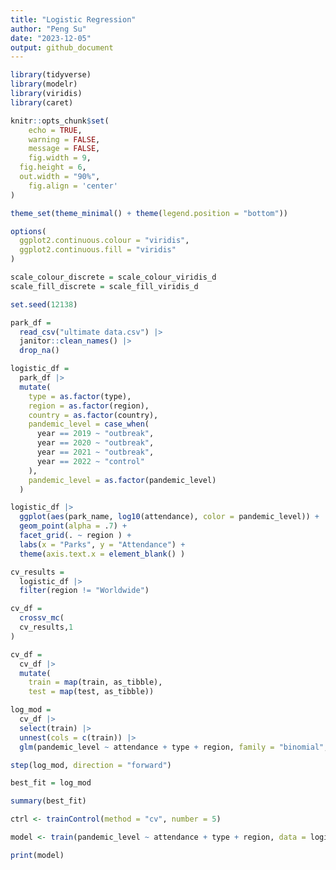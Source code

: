 ```yaml
---
title: "Logistic Regression"
author: "Peng Su"
date: "2023-12-05"
output: github_document
---
```


```r
library(tidyverse)
library(modelr)
library(viridis)
library(caret)

knitr::opts_chunk$set(
	echo = TRUE,
	warning = FALSE,
	message = FALSE,
	fig.width = 9, 
  fig.height = 6,
  out.width = "90%",
	fig.align = 'center'
)

theme_set(theme_minimal() + theme(legend.position = "bottom"))

options(
  ggplot2.continuous.colour = "viridis",
  ggplot2.continuous.fill = "viridis"
)

scale_colour_discrete = scale_colour_viridis_d
scale_fill_discrete = scale_fill_viridis_d
```


```r
set.seed(12138)

park_df =
  read_csv("ultimate data.csv") |>
  janitor::clean_names() |>
  drop_na()

logistic_df = 
  park_df |>
  mutate(
    type = as.factor(type),
    region = as.factor(region),
    country = as.factor(country),
    pandemic_level = case_when(
      year == 2019 ~ "outbreak",
      year == 2020 ~ "outbreak",
      year == 2021 ~ "outbreak",
      year == 2022 ~ "control"
    ),
    pandemic_level = as.factor(pandemic_level)
  ) 
```


```r
logistic_df |>
  ggplot(aes(park_name, log10(attendance), color = pandemic_level)) +
  geom_point(alpha = .7) +
  facet_grid(. ~ region ) +
  labs(x = "Parks", y = "Attendance") +
  theme(axis.text.x = element_blank() )
```

```r
cv_results = 
  logistic_df |>
  filter(region != "Worldwide") 

cv_df = 
  crossv_mc(
  cv_results,1
)

cv_df =
  cv_df |> 
  mutate(
    train = map(train, as_tibble),
    test = map(test, as_tibble))
```


```r
log_mod =  
  cv_df |>
  select(train) |>
  unnest(cols = c(train)) |>
  glm(pandemic_level ~ attendance + type + region, family = "binomial", data = _)

step(log_mod, direction = "forward")

best_fit = log_mod

summary(best_fit)

```

```r
ctrl <- trainControl(method = "cv", number = 5)

model <- train(pandemic_level ~ attendance + type + region, data = logistic_df, method = "glm", family = "binomial", trControl = ctrl)

print(model)
```
